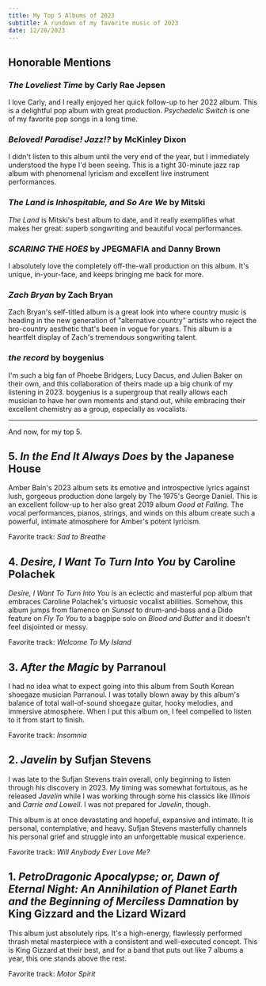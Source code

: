 ```yaml
---
title: My Top 5 Albums of 2023
subtitle: A rundown of my favorite music of 2023
date: 12/28/2023
---
```


## Honorable Mentions

### *The Loveliest Time* by Carly Rae Jepsen
I love Carly, and I really enjoyed her quick follow-up to her 2022 album. This is a delightful pop album with great production. *Psychedelic Switch* is one of my favorite pop songs in a long time.

### *Beloved! Paradise! Jazz!?* by McKinley Dixon
I didn't listen to this album until the very end of the year, but I immediately understood the hype I'd been seeing. This is a tight 30-minute jazz rap album with phenomenal lyricism and excellent live instrument performances.

### *The Land is Inhospitable, and So Are We* by Mitski
*The Land* is Mitski's best album to date, and it really exemplifies what makes her great: superb songwriting and beautiful vocal performances.

### *SCARING THE HOES* by JPEGMAFIA and Danny Brown
I absolutely love the completely off-the-wall production on this album. It's unique, in-your-face, and keeps bringing me back for more.

### *Zach Bryan* by Zach Bryan
Zach Bryan's self-titled album is a great look into where country music is heading in the new generation of "alternative country" artists who reject the bro-country aesthetic that's been in vogue for years. This album is a heartfelt display of Zach's tremendous songwriting talent.

### *the record* by boygenius
I'm such a big fan of Phoebe Bridgers, Lucy Dacus, and Julien Baker on their own, and this collaboration of theirs made up a big chunk of my listening in 2023. boygenius is a supergroup that really allows each musician to have her own moments and stand out, while embracing their excellent chemistry as a group, especially as vocalists.

---

And now, for my top 5.

## 5. *In the End It Always Does* by the Japanese House
Amber Bain's 2023 album sets its emotive and introspective lyrics against lush, gorgeous production done largely by The 1975's George Daniel. This is an excellent follow-up to her also great 2019 album *Good at Falling*. The vocal performances, pianos, strings, and winds on this album create such a powerful, intimate atmosphere for Amber's potent lyricism. 

Favorite track: *Sad to Breathe*

## 4. *Desire, I Want To Turn Into You* by Caroline Polachek
*Desire, I Want To Turn Into You* is an eclectic and masterful pop album that embraces Caroline Polachek's virtuosic vocalist abilities. Somehow, this album jumps from flamenco on *Sunset* to drum-and-bass and a Dido feature on _Fly To You_ to a bagpipe solo on *Blood and Butter* and it doesn't feel disjointed or messy. 

Favorite track: *Welcome To My Island*

## 3. *After the Magic* by Parranoul
I had no idea what to expect going into this album from South Korean shoegaze musician Parranoul. I was totally blown away by this album's balance of total wall-of-sound shoegaze guitar, hooky melodies, and immersive atmosphere. When I put this album on, I feel compelled to listen to it from start to finish. 

Favorite track: *Insomnia*

## 2. *Javelin* by Sufjan Stevens
I was late to the Sufjan Stevens train overall, only beginning to listen through his discovery in 2023. My timing was somewhat fortuitous, as he released *Javelin* while I was working through some his classics like *Illinois* and *Carrie and Lowell*. I was not prepared for *Javelin*, though. 

This album is at once devastating and hopeful, expansive and intimate. It is personal, contemplative, and heavy. Sufjan Stevens masterfully channels his personal grief and struggle into an unforgettable musical experience. 

Favorite track: *Will Anybody Ever Love Me?*

## 1. *PetroDragonic Apocalypse; or, Dawn of Eternal Night: An Annihilation of Planet Earth and the Beginning of Merciless Damnation* by King Gizzard and the Lizard Wizard

This album just absolutely rips. It's a high-energy, flawlessly performed thrash metal masterpiece with a consistent and well-executed concept. This is King Gizzard at their best, and for a band that puts out like 7 albums a year, this one stands above the rest. 

Favorite track: *Motor Spirit*
